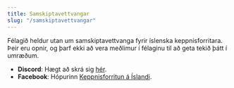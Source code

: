 ```yaml
---
title: Samskiptavettvangar
slug: "/samskiptavettvangar"
---
```


Félagið heldur utan um samskiptavettvanga fyrir íslenska keppnisforritara. Þeir
eru opnir, og þarf ekki að vera meðlimur í félaginu til að geta tekið þátt í
umræðum.

- **Discord**: Hægt að skrá sig [hér](https://discord.gg/Umz2pJz).
- **Facebook**: Hópurinn [Keppnisforritun á Íslandi](https://www.facebook.com/groups/901241436655594/).
